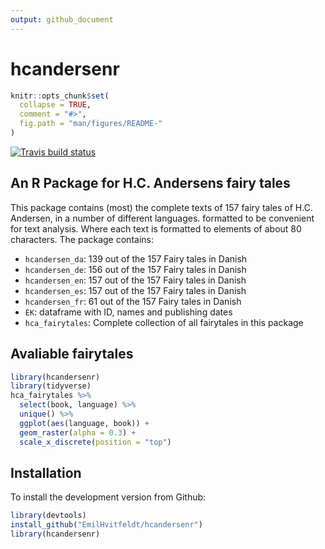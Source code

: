 ```yaml
---
output: github_document
---
```


# hcandersenr

```r
knitr::opts_chunk$set(
  collapse = TRUE,
  comment = "#>",
  fig.path = "man/figures/README-"
)
```

[![Travis build status](https://travis-ci.org/EmilHvitfeldt/hcandersenr.svg?branch=master)](https://travis-ci.org/EmilHvitfeldt/hcandersenr)

## An R Package for H.C. Andersens fairy tales

This package contains (most) the complete texts of 157 fairy tales of H.C. Andersen, in a number of different languages. formatted to be convenient for text analysis. Where each text is formatted to elements of about 80 characters. The package contains:

* `hcandersen_da`: 139 out of the 157 Fairy tales in Danish
* `hcandersen_de`: 156 out of the 157 Fairy tales in Danish
* `hcandersen_en`: 157 out of the 157 Fairy tales in Danish
* `hcandersen_es`: 157 out of the 157 Fairy tales in Danish
* `hcandersen_fr`: 61 out of the 157 Fairy tales in Danish
* `EK`: dataframe with ID, names and publishing dates
* `hca_fairytales`: Complete collection of all fairytales in this package

## Avaliable fairytales

```r
library(hcandersenr)
library(tidyverse)
hca_fairytales %>% 
  select(book, language) %>% 
  unique() %>% 
  ggplot(aes(language, book)) + 
  geom_raster(alpha = 0.3) +
  scale_x_discrete(position = "top")
```

## Installation

To install the development version from Github:

```r
library(devtools)
install_github("EmilHvitfeldt/hcandersenr")
library(hcandersenr)
```
